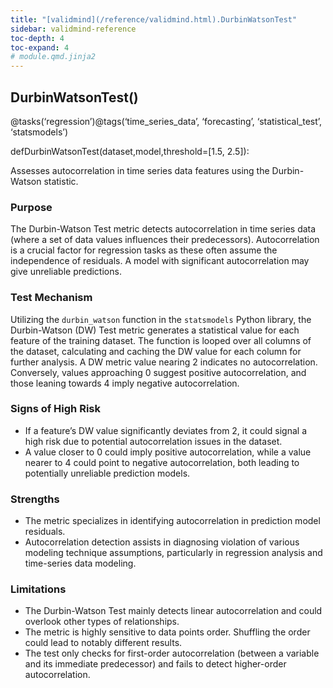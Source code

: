 ```yaml
---
title: "[validmind](/reference/validmind.html).DurbinWatsonTest"
sidebar: validmind-reference
toc-depth: 4
toc-expand: 4
# module.qmd.jinja2
---
```


<!-- function.qmd.jinja2 -->

## DurbinWatsonTest[()]{.muted}

<!-- signatures.jinja2 -->

::: {.signature}

<span class="decorators"><span class="decorator"><span class="n">@tasks(<span class="s">'regression'</span>)</span></span><span class="decorator"><span class="n">@tags(<span class="s">'time_series_data'</span>, <span class="s">'forecasting'</span>, <span class="s">'statistical_test'</span>, <span class="s">'statsmodels'</span>)</span></span></span>

<span class="kw">def</span><span class="name">DurbinWatsonTest</span>(<span class="params"><span class="n">dataset</span><span class="muted">,</span></span><span class="params"><span class="n">model</span><span class="muted">,</span></span><span class="params"><span class="n">threshold</span><span class="o">=</span><span class="p">\[</span><span class="n">1.5</span><span class="p">, </span><span class="n">2.5</span><span class="p">\]</span></span>):

:::

<!-- docstring.jinja2 -->

Assesses autocorrelation in time series data features using the Durbin-Watson statistic.

### Purpose

The Durbin-Watson Test metric detects autocorrelation in time series data (where a set of data values influences their predecessors). Autocorrelation is a crucial factor for regression tasks as these often assume the independence of residuals. A model with significant autocorrelation may give unreliable predictions.

### Test Mechanism

Utilizing the `durbin_watson` function in the `statsmodels` Python library, the Durbin-Watson (DW) Test metric generates a statistical value for each feature of the training dataset. The function is looped over all columns of the dataset, calculating and caching the DW value for each column for further analysis. A DW metric value nearing 2 indicates no autocorrelation. Conversely, values approaching 0 suggest positive autocorrelation, and those leaning towards 4 imply negative autocorrelation.

### Signs of High Risk

- If a feature's DW value significantly deviates from 2, it could signal a high risk due to potential autocorrelation issues in the dataset.
- A value closer to 0 could imply positive autocorrelation, while a value nearer to 4 could point to negative autocorrelation, both leading to potentially unreliable prediction models.

### Strengths

- The metric specializes in identifying autocorrelation in prediction model residuals.
- Autocorrelation detection assists in diagnosing violation of various modeling technique assumptions, particularly in regression analysis and time-series data modeling.

### Limitations

- The Durbin-Watson Test mainly detects linear autocorrelation and could overlook other types of relationships.
- The metric is highly sensitive to data points order. Shuffling the order could lead to notably different results.
- The test only checks for first-order autocorrelation (between a variable and its immediate predecessor) and fails to detect higher-order autocorrelation.

